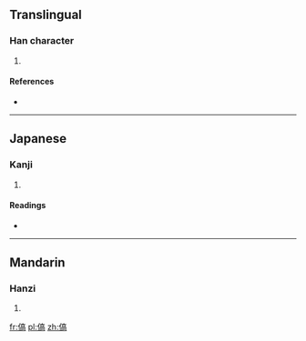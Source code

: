 ==Translingual==

===Han character===
{{Han char|rn=9|rad=人|as=10|sn=12|four=|canj=人卜口月 (OYRB)}}

# {{defn|Han|sort=人10}}

====References====
* {{Han ref|kx=0113.080|dkj=00954|hdz=10204.090|uh=5090|ud=20624}}

----

==Japanese==

===Kanji===
{{ja-kanji|grade=|rs=人10}}

# {{defn|lang=ja|sort=人10}}

====Readings====
* {{ja-readings|on=[[こう]] (kō), [[ごう]] (gō)|kun=}}

----

==Mandarin==

===Hanzi===
{{cmn-hanzi|pin=[[hào]] ([[hao4]])|wg=hao<sup>4</sup>}}

# {{defn|lang=cmn|sort=人10}}

[[fr:傐]]
[[pl:傐]]
[[zh:傐]]